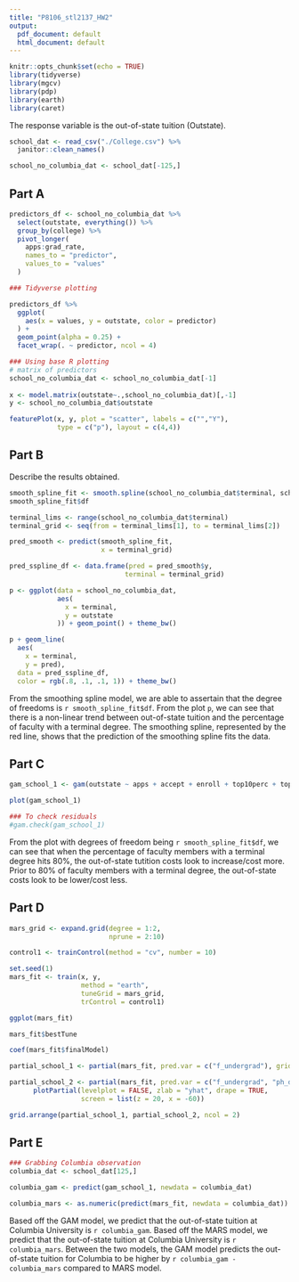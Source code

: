 ```yaml
---
title: "P8106_stl2137_HW2"
output:
  pdf_document: default
  html_document: default
---
```


```r
knitr::opts_chunk$set(echo = TRUE)
library(tidyverse)
library(mgcv)
library(pdp)
library(earth)
library(caret)
```

The response variable is the out-of-state tuition (Outstate). 
```r
school_dat <- read_csv("./College.csv") %>% 
  janitor::clean_names()

school_no_columbia_dat <- school_dat[-125,]
```

## Part A 

```r
predictors_df <- school_no_columbia_dat %>% 
  select(outstate, everything()) %>% 
  group_by(college) %>% 
  pivot_longer(
    apps:grad_rate, 
    names_to = "predictor",
    values_to = "values"
  )

### Tidyverse plotting

predictors_df %>% 
  ggplot(
    aes(x = values, y = outstate, color = predictor)
  ) +
  geom_point(alpha = 0.25) +
  facet_wrap(. ~ predictor, ncol = 4)

### Using base R plotting
# matrix of predictors 
school_no_columbia_dat <- school_no_columbia_dat[-1]
  
x <- model.matrix(outstate~.,school_no_columbia_dat)[,-1]
y <- school_no_columbia_dat$outstate

featurePlot(x, y, plot = "scatter", labels = c("","Y"),
            type = c("p"), layout = c(4,4))
```

## Part B
Describe the results obtained.
```r
smooth_spline_fit <- smooth.spline(school_no_columbia_dat$terminal, school_no_columbia_dat$outstate)
smooth_spline_fit$df

terminal_lims <- range(school_no_columbia_dat$terminal)
terminal_grid <- seq(from = terminal_lims[1], to = terminal_lims[2])

pred_smooth <- predict(smooth_spline_fit, 
                       x = terminal_grid)

pred_sspline_df <- data.frame(pred = pred_smooth$y,
                             terminal = terminal_grid)

p <- ggplot(data = school_no_columbia_dat, 
            aes(
              x = terminal,
              y = outstate
            )) + geom_point() + theme_bw()

p + geom_line(
  aes(
    x = terminal, 
    y = pred), 
  data = pred_sspline_df,
  color = rgb(.8, .1, .1, 1)) + theme_bw()
```

From the smoothing spline model, we are able to assertain that the degree of freedoms is `r smooth_spline_fit$df`. From the plot `p`, we can see that there is a non-linear trend between out-of-state tuition and the percentage of faculty with a terminal degree. The smoothing spline, represented by the red line, shows that the prediction of the smoothing spline fits the data. 

## Part C

```r
gam_school_1 <- gam(outstate ~ apps + accept + enroll + top10perc + top25perc + f_undergrad + p_undergrad + room_board + books + personal + ph_d + s(terminal) + s_f_ratio + perc_alumni + expend + grad_rate, data = school_no_columbia_dat)

plot(gam_school_1)

### To check residuals
#gam.check(gam_school_1)
```

From the plot with degrees of freedom being `r smooth_spline_fit$df`, we can see that when the percentage of faculty members with a terminal degree hits 80%, the out-of-state tutition costs look to increase/cost more. Prior to 80% of faculty members with a terminal degree, the out-of-state costs look to be lower/cost less. 

## Part D

```r


mars_grid <- expand.grid(degree = 1:2,
                         nprune = 2:10)

control1 <- trainControl(method = "cv", number = 10)

set.seed(1)
mars_fit <- train(x, y, 
                  method = "earth",
                  tuneGrid = mars_grid,
                  trControl = control1)

ggplot(mars_fit)

mars_fit$bestTune

coef(mars_fit$finalModel) 
```

```r
partial_school_1 <- partial(mars_fit, pred.var = c("f_undergrad"), grid.resolution = 10) %>% autoplot()

partial_school_2 <- partial(mars_fit, pred.var = c("f_undergrad", "ph_d"), grid.resolution = 10) %>% 
      plotPartial(levelplot = FALSE, zlab = "yhat", drape = TRUE, 
                  screen = list(z = 20, x = -60))

grid.arrange(partial_school_1, partial_school_2, ncol = 2)
```

## Part E

```r
### Grabbing Columbia observation
columbia_dat <- school_dat[125,]

columbia_gam <- predict(gam_school_1, newdata = columbia_dat)

columbia_mars <- as.numeric(predict(mars_fit, newdata = columbia_dat))

```

Based off the GAM model, we predict that the out-of-state tuition at Columbia University is `r columbia_gam`. Based off the MARS model, we predict that the out-of-state tuition at Columbia University is `r columbia_mars`. Between the two models, the GAM model predicts the out-of-state tuition for Columbia to be higher by `r columbia_gam - columbia_mars` compared to MARS model. 

